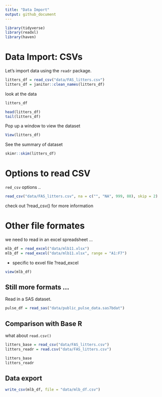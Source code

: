```yaml
---
title: "Data Import"
output: github_document
---
```


```r
library(tidyverse)
library(readxl)
library(haven)
```

# Data Import: CSVs

Let's import data using the `readr` package.

```r
litters_df = read_csv("data/FAS_litters.csv")
litters_df = janitor::clean_names(litters_df)
```

look at the data

```r
litters_df

head(litters_df)
tail(litters_df)
```

Pop up a window to view the dataset

```r
View(litters_df)
```

See the summary of dataset

```r
skimr::skim(litters_df)
```


# Options to read CSV

`red_csv` options ..

```r
read_csv("data/FAS_litters.csv", na = c("", "NA", 999, 88), skip = 2)
```

check out ?read_csv() for more information 


# Other file formates

we need to read in an excel spreadsheet ...

```r
mlb_df = read_excel("data/mlb11.xlsx")
mlb_df = read_excel("data/mlb11.xlsx", range = "A1:F7")
```

* specific to exvel file ?read_excel

```r
view(mlb_df)
```

## Still more formats ...

Read in a SAS dataset.

```r
pulse_df = read_sas("data/public_pulse_data.sas7bdat")
```

## Comparison with Base R

what about `read.csv()`

```r
litters_base = read_csv("data/FAS_litters.csv")
litters_readr = read.csv("data/FAS_litters.csv")

litters_base
litters_readr
```


## Data export

```r
write_csv(mlb_df, file = "data/mlb_df.csv")
```







